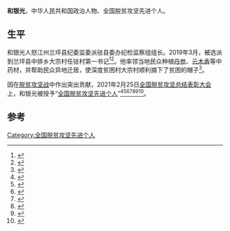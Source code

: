 '''和银光'''，中华人民共和国政治人物、全国脱贫攻坚先进个人。

== 生平 ==
和银光人怒江州兰坪县纪委监委派驻县委办纪检监察组组长。2019年3月，被选派到兰坪县中排乡大宗村任驻村第一书记<ref>{{cite news |title=无上荣光 怒江州7名先进个人、6个先进集体在全国脱贫攻坚总结表彰会上受表彰 |url=https://www.nujiang.cn/2021/0224/86660.html |accessdate=2021-04-06 |work=怒江大峡谷网 |date=2021-02-24 |archive-date=2021-04-06 |archive-url=https://web.archive.org/web/20210406053736/https://www.nujiang.cn/2021/0224/86660.html |dead-url=no }}</ref><ref>{{cite news |author=和继刚 |editor1=鹿昕 |editor2=李晓琳 |editor3=高永芳 |title=和银光：大宗村民眼中最亲切的“家人” |url=https://mp.weixin.qq.com/s/sLmuwQwnGMVVU2tCSX1F7Q |accessdate=2021-04-06 |work=兰坪县融媒体中心 |date=2021-03-12 |archive-date=2021-04-06 |archive-url=https://web.archive.org/web/20210406053849/https://mp.weixin.qq.com/s/sLmuwQwnGMVVU2tCSX1F7Q |dead-url=no }}</ref>。他率领当地民众种植[[丹参|丹参]]、[[云木香|云木香]]等中药材，并帮助民众异地迁居，使深度贫困村大宗村顺利摘下了贫困的帽子<ref>{{Cite web|title=啃下最硬的骨头——记全国脱贫攻坚先进个人和银光_法治新闻_法治频道_云南网|url=http://fazhi.yunnan.cn/system/2021/03/23/031350970.shtml|accessdate=2021-04-14|work=fazhi.yunnan.cn|archive-date=2021-04-14|archive-url=https://web.archive.org/web/20210414132312/http://fazhi.yunnan.cn/system/2021/03/23/031350970.shtml|dead-url=no}}</ref>。

因在[[脱贫攻坚战|脱贫攻坚战]]中作出突出贡献，2021年2月25日[[全国脱贫攻坚总结表彰大会|全国脱贫攻坚总结表彰大会]]上，和银光被授予“[[全国脱贫攻坚先进个人|全国脱贫攻坚先进个人]]”<ref>{{Cite web|title=关于全国脱贫攻坚先进个人先进集体拟表彰对象的公示|url=https://www.chinanews.com/gn/2021/02-10/9409480.shtml|accessdate=2021-03-12|work=[[中新网|中新网]]|archive-date=2021-02-15|archive-url=https://web.archive.org/web/20210215003222/http://www.chinanews.com/gn/2021/02-10/9409480.shtml|dead-url=no}}</ref><ref>{{Cite web|title=全国脱贫攻坚1981名先进个人和1501个先进集体名单发布|url=https://www.thepaper.cn/newsDetail_forward_11460123|accessdate=2021-03-12|work=[[澎湃新闻|澎湃新闻]]|archive-date=2021-02-28|archive-url=https://web.archive.org/web/20210228125058/https://www.thepaper.cn/newsDetail_forward_11460123|dead-url=no}}</ref><ref>{{Cite web|title=全国脱贫攻坚先进个人1981名、先进集体1501个 名单公布|url=https://www.bjnews.com.cn/detail/161425514215596.html|accessdate=2021-03-12|work=[[北京新闻网|北京新闻网]]|archive-date=2021-08-20|archive-url=https://web.archive.org/web/20210820171915/https://www.bjnews.com.cn/detail/161425514215596.html|dead-url=no}}</ref><ref>{{cite web | title=关于表彰全国脱贫攻坚先进个人和先进集体的决定 | website=人民日报 | date=2013-07-17 | url=http://paper.people.com.cn/rmrb/html/2021-02/26/nw.D110000renmrb_20210226_4-03.htm | language=zh | access-date=2021-03-17 | archive-date=2021-08-13 | archive-url=https://web.archive.org/web/20210813225632/http://paper.people.com.cn/rmrb/html/2021-02/26/nw.D110000renmrb_20210226_4-03.htm | dead-url=no }}</ref><ref>{{cite web | title=全国脱贫攻坚先进个人名单 | website=光明日报-光明网 | url=https://epaper.gmw.cn/gmrb/html/2021-02/26/nw.D110000gmrb_20210226_1-08.htm | language=zh | access-date=2021-03-17 | archive-date=2021-12-03 | archive-url=https://web.archive.org/web/20211203003331/https://epaper.gmw.cn/gmrb/html/2021-02/26/nw.D110000gmrb_20210226_1-08.htm | dead-url=no }}</ref><ref>{{cite web | title=全国脱贫攻坚1981名先进个人和1501个先进集体名单发布 | website=东方网 | date=2021-02-25 | url=https://n.eastday.com/pnews/161425172177019915 | language=zh | access-date=2021-03-17 | archive-date=2021-12-03 | archive-url=https://web.archive.org/web/20211203003339/https://n.eastday.com/pnews/161425172177019915 | dead-url=no }}</ref><ref>{{cite web | title=中共中央国务院关于表彰全国脱贫攻坚先进个人和先进集体的决定 | website=[[环球网|环球网]] | url=https://china.huanqiu.com/article/424sBpZGkdl | language=zh | access-date=2021-03-17 | archive-date=2021-08-20 | archive-url=https://web.archive.org/web/20210820144800/https://china.huanqiu.com/article/424sBpZGkdl | dead-url=no }}</ref>。

==参考==
{{Reflist|3}}

[[Category:全国脱贫攻坚先进个人|Category:全国脱贫攻坚先进个人]]